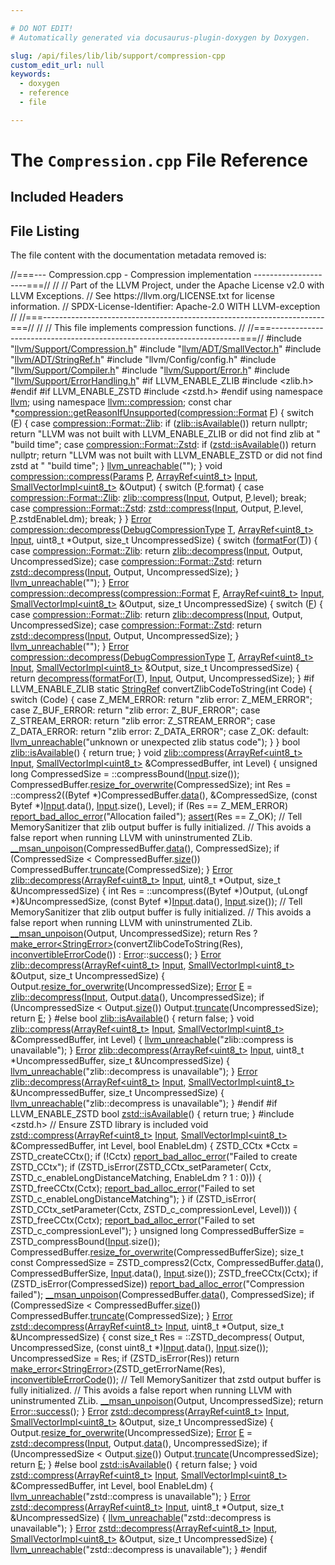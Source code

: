 ```yaml
---

# DO NOT EDIT!
# Automatically generated via docusaurus-plugin-doxygen by Doxygen.

slug: /api/files/lib/lib/support/compression-cpp
custom_edit_url: null
keywords:
  - doxygen
  - reference
  - file

---
```





# The `Compression.cpp` File Reference

<DoxygenPage pluginConfig={pluginConfig}>



## Included Headers

<IncludesList>
<IncludesListItem
  filePath="llvm/Support/Compression.h"
  permalink="/docs/api/files/include/include/llvm/include/llvm/support/compression-h"
  isLocal="true" />
<IncludesListItem
  filePath="llvm/ADT/SmallVector.h"
  permalink="/docs/api/files/include/include/llvm/include/llvm/adt/smallvector-h"
  isLocal="true" />
<IncludesListItem
  filePath="llvm/ADT/StringRef.h"
  permalink="/docs/api/files/include/include/llvm/include/llvm/adt/stringref-h"
  isLocal="true" />
<IncludesListItem
  filePath="llvm/Config/config.h"
  permalink=""
  isLocal="true" />
<IncludesListItem
  filePath="llvm/Support/Compiler.h"
  permalink="/docs/api/files/include/include/llvm/include/llvm/support/compiler-h"
  isLocal="true" />
<IncludesListItem
  filePath="llvm/Support/Error.h"
  permalink="/docs/api/files/include/include/llvm/include/llvm/support/error-h"
  isLocal="true" />
<IncludesListItem
  filePath="llvm/Support/ErrorHandling.h"
  permalink="/docs/api/files/include/include/llvm/include/llvm/support/errorhandling-h"
  isLocal="true" />
</IncludesList>


## File Listing

The file content with the documentation metadata removed is:

<ProgramListing>

<Link id="l00001" /><CodeLine lineNumber="1"><Highlight kind="comment">//===--- Compression.cpp - Compression implementation ---------------------===//</Highlight><Highlight kind="normal"></Highlight></CodeLine>
<Link id="l00002" /><CodeLine lineNumber="2"><Highlight kind="normal"></Highlight><Highlight kind="comment">//</Highlight><Highlight kind="normal"></Highlight></CodeLine>
<Link id="l00003" /><CodeLine lineNumber="3"><Highlight kind="normal"></Highlight><Highlight kind="comment">// Part of the LLVM Project, under the Apache License v2.0 with LLVM Exceptions.</Highlight><Highlight kind="normal"></Highlight></CodeLine>
<Link id="l00004" /><CodeLine lineNumber="4"><Highlight kind="normal"></Highlight><Highlight kind="comment">// See https://llvm.org/LICENSE.txt for license information.</Highlight><Highlight kind="normal"></Highlight></CodeLine>
<Link id="l00005" /><CodeLine lineNumber="5"><Highlight kind="normal"></Highlight><Highlight kind="comment">// SPDX-License-Identifier: Apache-2.0 WITH LLVM-exception</Highlight><Highlight kind="normal"></Highlight></CodeLine>
<Link id="l00006" /><CodeLine lineNumber="6"><Highlight kind="normal"></Highlight><Highlight kind="comment">//</Highlight><Highlight kind="normal"></Highlight></CodeLine>
<Link id="l00007" /><CodeLine lineNumber="7"><Highlight kind="normal"></Highlight><Highlight kind="comment">//===----------------------------------------------------------------------===//</Highlight><Highlight kind="normal"></Highlight></CodeLine>
<Link id="l00008" /><CodeLine lineNumber="8"><Highlight kind="normal"></Highlight><Highlight kind="comment">//</Highlight><Highlight kind="normal"></Highlight></CodeLine>
<Link id="l00009" /><CodeLine lineNumber="9"><Highlight kind="normal"></Highlight><Highlight kind="comment">//  This file implements compression functions.</Highlight><Highlight kind="normal"></Highlight></CodeLine>
<Link id="l00010" /><CodeLine lineNumber="10"><Highlight kind="normal"></Highlight><Highlight kind="comment">//</Highlight><Highlight kind="normal"></Highlight></CodeLine>
<Link id="l00011" /><CodeLine lineNumber="11"><Highlight kind="normal"></Highlight><Highlight kind="comment">//===----------------------------------------------------------------------===//</Highlight><Highlight kind="normal"></Highlight></CodeLine>
<Link id="l00012" /><CodeLine lineNumber="12"><Highlight kind="normal"></Highlight></CodeLine>
<Link id="l00013" /><CodeLine lineNumber="13"><Highlight kind="normal"></Highlight><Highlight kind="preprocessor">#include &quot;<a href="/docs/api/files/include/include/llvm/include/llvm/support/compression-h">llvm/Support/Compression.h</a>&quot;</Highlight><Highlight kind="normal"></Highlight></CodeLine>
<Link id="l00014" /><CodeLine lineNumber="14"><Highlight kind="normal"></Highlight><Highlight kind="preprocessor">#include &quot;<a href="/docs/api/files/include/include/llvm/include/llvm/adt/smallvector-h">llvm/ADT/SmallVector.h</a>&quot;</Highlight><Highlight kind="normal"></Highlight></CodeLine>
<Link id="l00015" /><CodeLine lineNumber="15"><Highlight kind="normal"></Highlight><Highlight kind="preprocessor">#include &quot;<a href="/docs/api/files/include/include/llvm/include/llvm/adt/stringref-h">llvm/ADT/StringRef.h</a>&quot;</Highlight><Highlight kind="normal"></Highlight></CodeLine>
<Link id="l00016" /><CodeLine lineNumber="16"><Highlight kind="normal"></Highlight><Highlight kind="preprocessor">#include &quot;llvm/Config/config.h&quot;</Highlight><Highlight kind="normal"></Highlight></CodeLine>
<Link id="l00017" /><CodeLine lineNumber="17"><Highlight kind="normal"></Highlight><Highlight kind="preprocessor">#include &quot;<a href="/docs/api/files/include/include/llvm/include/llvm/support/compiler-h">llvm/Support/Compiler.h</a>&quot;</Highlight><Highlight kind="normal"></Highlight></CodeLine>
<Link id="l00018" /><CodeLine lineNumber="18"><Highlight kind="normal"></Highlight><Highlight kind="preprocessor">#include &quot;<a href="/docs/api/files/include/include/llvm/include/llvm/support/error-h">llvm/Support/Error.h</a>&quot;</Highlight><Highlight kind="normal"></Highlight></CodeLine>
<Link id="l00019" /><CodeLine lineNumber="19"><Highlight kind="normal"></Highlight><Highlight kind="preprocessor">#include &quot;<a href="/docs/api/files/include/include/llvm/include/llvm/support/errorhandling-h">llvm/Support/ErrorHandling.h</a>&quot;</Highlight><Highlight kind="normal"></Highlight></CodeLine>
<Link id="l00020" /><CodeLine lineNumber="20"><Highlight kind="normal"></Highlight><Highlight kind="preprocessor">#if LLVM&#95;ENABLE&#95;ZLIB</Highlight><Highlight kind="normal"></Highlight></CodeLine>
<Link id="l00021" /><CodeLine lineNumber="21"><Highlight kind="normal"></Highlight><Highlight kind="preprocessor">#include &lt;zlib.h&gt;</Highlight><Highlight kind="normal"></Highlight></CodeLine>
<Link id="l00022" /><CodeLine lineNumber="22"><Highlight kind="normal"></Highlight><Highlight kind="preprocessor">#endif</Highlight><Highlight kind="normal"></Highlight></CodeLine>
<Link id="l00023" /><CodeLine lineNumber="23"><Highlight kind="normal"></Highlight><Highlight kind="preprocessor">#if LLVM&#95;ENABLE&#95;ZSTD</Highlight><Highlight kind="normal"></Highlight></CodeLine>
<Link id="l00024" /><CodeLine lineNumber="24"><Highlight kind="normal"></Highlight><Highlight kind="preprocessor">#include &lt;zstd.h&gt;</Highlight><Highlight kind="normal"></Highlight></CodeLine>
<Link id="l00025" /><CodeLine lineNumber="25"><Highlight kind="normal"></Highlight><Highlight kind="preprocessor">#endif</Highlight><Highlight kind="normal"></Highlight></CodeLine>
<Link id="l00026" /><CodeLine lineNumber="26"><Highlight kind="normal"></Highlight></CodeLine>
<Link id="l00027" /><CodeLine lineNumber="27"><Highlight kind="normal"></Highlight><Highlight kind="keyword">using namespace </Highlight><Highlight kind="normal"><a href="/docs/api/namespaces/llvm">llvm</a>;</Highlight></CodeLine>
<Link id="l00028" /><CodeLine lineNumber="28"><Highlight kind="normal"></Highlight><Highlight kind="keyword">using namespace </Highlight><Highlight kind="normal"><a href="/docs/api/namespaces/llvm/compression">llvm::compression</a>;</Highlight></CodeLine>
<Link id="l00029" /><CodeLine lineNumber="29"><Highlight kind="normal"></Highlight></CodeLine>
<Link id="l00030" /><CodeLine lineNumber="30" lineLink="/docs/api/namespaces/llvm/compression/#a3d9cefba87d0911ecaa4ae38e7f3d5e8"><Highlight kind="normal"></Highlight><Highlight kind="keyword">const</Highlight><Highlight kind="normal"> </Highlight><Highlight kind="keywordtype">char</Highlight><Highlight kind="normal"> &#42;<a href="/docs/api/namespaces/llvm/compression/#a3d9cefba87d0911ecaa4ae38e7f3d5e8">compression::getReasonIfUnsupported</a>(<a href="/docs/api/namespaces/llvm/compression/#a959b9bf86b359a97448539383fb1b5f3">compression::Format</a> <a href="/docs/api/files/lib/lib/support/md5-cpp/#a96d73bbd7af15cb1fc38c3f4a3bd82e9">F</a>) &#123;</Highlight></CodeLine>
<Link id="l00031" /><CodeLine lineNumber="31"><Highlight kind="normal">  </Highlight><Highlight kind="keywordflow">switch</Highlight><Highlight kind="normal"> (<a href="/docs/api/files/lib/lib/support/md5-cpp/#a96d73bbd7af15cb1fc38c3f4a3bd82e9">F</a>) &#123;</Highlight></CodeLine>
<Link id="l00032" /><CodeLine lineNumber="32"><Highlight kind="normal">  </Highlight><Highlight kind="keywordflow">case</Highlight><Highlight kind="normal"> <a href="/docs/api/namespaces/llvm/compression/#a959b9bf86b359a97448539383fb1b5f3ad697a787afbc87e2117697b91ed26272">compression::Format::Zlib</a>:</Highlight></CodeLine>
<Link id="l00033" /><CodeLine lineNumber="33"><Highlight kind="normal">    </Highlight><Highlight kind="keywordflow">if</Highlight><Highlight kind="normal"> (<a href="/docs/api/namespaces/llvm/compression/zlib/#a369da242fd5c0d70a31ffcd3374a0909">zlib::isAvailable</a>())</Highlight></CodeLine>
<Link id="l00034" /><CodeLine lineNumber="34"><Highlight kind="normal">      </Highlight><Highlight kind="keywordflow">return</Highlight><Highlight kind="normal"> </Highlight><Highlight kind="keyword">nullptr</Highlight><Highlight kind="normal">;</Highlight></CodeLine>
<Link id="l00035" /><CodeLine lineNumber="35"><Highlight kind="normal">    </Highlight><Highlight kind="keywordflow">return</Highlight><Highlight kind="normal"> </Highlight><Highlight kind="stringliteral">&quot;LLVM was not built with LLVM&#95;ENABLE&#95;ZLIB or did not find zlib at &quot;</Highlight><Highlight kind="normal"></Highlight></CodeLine>
<Link id="l00036" /><CodeLine lineNumber="36"><Highlight kind="normal">           </Highlight><Highlight kind="stringliteral">&quot;build time&quot;</Highlight><Highlight kind="normal">;</Highlight></CodeLine>
<Link id="l00037" /><CodeLine lineNumber="37"><Highlight kind="normal">  </Highlight><Highlight kind="keywordflow">case</Highlight><Highlight kind="normal"> <a href="/docs/api/namespaces/llvm/compression/#a959b9bf86b359a97448539383fb1b5f3a0c8468c9ff2f38e853335e1e40ade4c3">compression::Format::Zstd</a>:</Highlight></CodeLine>
<Link id="l00038" /><CodeLine lineNumber="38"><Highlight kind="normal">    </Highlight><Highlight kind="keywordflow">if</Highlight><Highlight kind="normal"> (<a href="/docs/api/namespaces/llvm/compression/zstd/#a663a259708521e3e0dd26b77ba4f49e8">zstd::isAvailable</a>())</Highlight></CodeLine>
<Link id="l00039" /><CodeLine lineNumber="39"><Highlight kind="normal">      </Highlight><Highlight kind="keywordflow">return</Highlight><Highlight kind="normal"> </Highlight><Highlight kind="keyword">nullptr</Highlight><Highlight kind="normal">;</Highlight></CodeLine>
<Link id="l00040" /><CodeLine lineNumber="40"><Highlight kind="normal">    </Highlight><Highlight kind="keywordflow">return</Highlight><Highlight kind="normal"> </Highlight><Highlight kind="stringliteral">&quot;LLVM was not built with LLVM&#95;ENABLE&#95;ZSTD or did not find zstd at &quot;</Highlight><Highlight kind="normal"></Highlight></CodeLine>
<Link id="l00041" /><CodeLine lineNumber="41"><Highlight kind="normal">           </Highlight><Highlight kind="stringliteral">&quot;build time&quot;</Highlight><Highlight kind="normal">;</Highlight></CodeLine>
<Link id="l00042" /><CodeLine lineNumber="42"><Highlight kind="normal">  &#125;</Highlight></CodeLine>
<Link id="l00043" /><CodeLine lineNumber="43"><Highlight kind="normal">  <a href="/docs/api/files/include/include/llvm/include/llvm/support/errorhandling-h/#ace243f5c25697a1107cce46626b3dc94">llvm&#95;unreachable</a>(</Highlight><Highlight kind="stringliteral">&quot;&quot;</Highlight><Highlight kind="normal">);</Highlight></CodeLine>
<Link id="l00044" /><CodeLine lineNumber="44"><Highlight kind="normal">&#125;</Highlight></CodeLine>
<Link id="l00045" /><CodeLine lineNumber="45"><Highlight kind="normal"></Highlight></CodeLine>
<Link id="l00046" /><CodeLine lineNumber="46" lineLink="/docs/api/namespaces/llvm/compression/#afa6436cae5aba19d74d91f619ac7a635"><Highlight kind="normal"></Highlight><Highlight kind="keywordtype">void</Highlight><Highlight kind="normal"> <a href="/docs/api/namespaces/llvm/compression/#afa6436cae5aba19d74d91f619ac7a635">compression::compress</a>(<a href="/docs/api/structs/llvm/compression/params">Params</a> <a href="/docs/api/files/lib/lib/option/option-cpp/#a04665169063c8ca1f2ea96c27fc7c2b2">P</a>, <a href="/docs/api/classes/llvm/arrayref">ArrayRef&lt;uint8&#95;t&gt;</a> <a href="/docs/api/classes/input">Input</a>,</Highlight></CodeLine>
<Link id="l00047" /><CodeLine lineNumber="47"><Highlight kind="normal">                           <a href="/docs/api/classes/llvm/smallvectorimpl">SmallVectorImpl&lt;uint8&#95;t&gt;</a> &amp;Output) &#123;</Highlight></CodeLine>
<Link id="l00048" /><CodeLine lineNumber="48"><Highlight kind="normal">  </Highlight><Highlight kind="keywordflow">switch</Highlight><Highlight kind="normal"> (<a href="/docs/api/files/lib/lib/option/option-cpp/#a04665169063c8ca1f2ea96c27fc7c2b2">P</a>.format) &#123;</Highlight></CodeLine>
<Link id="l00049" /><CodeLine lineNumber="49"><Highlight kind="normal">  </Highlight><Highlight kind="keywordflow">case</Highlight><Highlight kind="normal"> <a href="/docs/api/namespaces/llvm/compression/#a959b9bf86b359a97448539383fb1b5f3ad697a787afbc87e2117697b91ed26272">compression::Format::Zlib</a>:</Highlight></CodeLine>
<Link id="l00050" /><CodeLine lineNumber="50"><Highlight kind="normal">    <a href="/docs/api/namespaces/llvm/compression/zlib/#a0cde98f89d9b23b493dc0c7c0f054eb5">zlib::compress</a>(<a href="/docs/api/classes/input">Input</a>, Output, <a href="/docs/api/files/lib/lib/option/option-cpp/#a04665169063c8ca1f2ea96c27fc7c2b2">P</a>.level);</Highlight></CodeLine>
<Link id="l00051" /><CodeLine lineNumber="51"><Highlight kind="normal">    </Highlight><Highlight kind="keywordflow">break</Highlight><Highlight kind="normal">;</Highlight></CodeLine>
<Link id="l00052" /><CodeLine lineNumber="52"><Highlight kind="normal">  </Highlight><Highlight kind="keywordflow">case</Highlight><Highlight kind="normal"> <a href="/docs/api/namespaces/llvm/compression/#a959b9bf86b359a97448539383fb1b5f3a0c8468c9ff2f38e853335e1e40ade4c3">compression::Format::Zstd</a>:</Highlight></CodeLine>
<Link id="l00053" /><CodeLine lineNumber="53"><Highlight kind="normal">    <a href="/docs/api/namespaces/llvm/compression/zstd/#a6e5017312495e404a75be3aafeeb08c5">zstd::compress</a>(<a href="/docs/api/classes/input">Input</a>, Output, <a href="/docs/api/files/lib/lib/option/option-cpp/#a04665169063c8ca1f2ea96c27fc7c2b2">P</a>.level, <a href="/docs/api/files/lib/lib/option/option-cpp/#a04665169063c8ca1f2ea96c27fc7c2b2">P</a>.zstdEnableLdm);</Highlight></CodeLine>
<Link id="l00054" /><CodeLine lineNumber="54"><Highlight kind="normal">    </Highlight><Highlight kind="keywordflow">break</Highlight><Highlight kind="normal">;</Highlight></CodeLine>
<Link id="l00055" /><CodeLine lineNumber="55"><Highlight kind="normal">  &#125;</Highlight></CodeLine>
<Link id="l00056" /><CodeLine lineNumber="56"><Highlight kind="normal">&#125;</Highlight></CodeLine>
<Link id="l00057" /><CodeLine lineNumber="57"><Highlight kind="normal"></Highlight></CodeLine>
<Link id="l00058" /><CodeLine lineNumber="58" lineLink="/docs/api/namespaces/llvm/compression/#a4d8e395f255894e9332618a800ca175b"><Highlight kind="normal"><a href="/docs/api/classes/llvm/error">Error</a> <a href="/docs/api/namespaces/llvm/compression/#a4d8e395f255894e9332618a800ca175b">compression::decompress</a>(<a href="/docs/api/namespaces/llvm/#aa100a124c9d33561b0950011928aae00">DebugCompressionType</a> <a href="/docs/api/files/lib/lib/target/lib/target/mips/mips16isellowering-cpp/#a0acb682b8260ab1c60b918599864e2e5">T</a>, <a href="/docs/api/classes/llvm/arrayref">ArrayRef&lt;uint8&#95;t&gt;</a> <a href="/docs/api/classes/input">Input</a>,</Highlight></CodeLine>
<Link id="l00059" /><CodeLine lineNumber="59"><Highlight kind="normal">                              uint8&#95;t &#42;Output, </Highlight><Highlight kind="keywordtype">size&#95;t</Highlight><Highlight kind="normal"> UncompressedSize) &#123;</Highlight></CodeLine>
<Link id="l00060" /><CodeLine lineNumber="60"><Highlight kind="normal">  </Highlight><Highlight kind="keywordflow">switch</Highlight><Highlight kind="normal"> (<a href="/docs/api/namespaces/llvm/compression/#ad1bbde31a8b729ac4f8022306356a6f5">formatFor</a>(<a href="/docs/api/files/lib/lib/target/lib/target/mips/mips16isellowering-cpp/#a0acb682b8260ab1c60b918599864e2e5">T</a>)) &#123;</Highlight></CodeLine>
<Link id="l00061" /><CodeLine lineNumber="61"><Highlight kind="normal">  </Highlight><Highlight kind="keywordflow">case</Highlight><Highlight kind="normal"> <a href="/docs/api/namespaces/llvm/compression/#a959b9bf86b359a97448539383fb1b5f3ad697a787afbc87e2117697b91ed26272">compression::Format::Zlib</a>:</Highlight></CodeLine>
<Link id="l00062" /><CodeLine lineNumber="62"><Highlight kind="normal">    </Highlight><Highlight kind="keywordflow">return</Highlight><Highlight kind="normal"> <a href="/docs/api/namespaces/llvm/compression/zlib/#a1f2be1038afa2414d1df3da720de0c55">zlib::decompress</a>(<a href="/docs/api/classes/input">Input</a>, Output, UncompressedSize);</Highlight></CodeLine>
<Link id="l00063" /><CodeLine lineNumber="63"><Highlight kind="normal">  </Highlight><Highlight kind="keywordflow">case</Highlight><Highlight kind="normal"> <a href="/docs/api/namespaces/llvm/compression/#a959b9bf86b359a97448539383fb1b5f3a0c8468c9ff2f38e853335e1e40ade4c3">compression::Format::Zstd</a>:</Highlight></CodeLine>
<Link id="l00064" /><CodeLine lineNumber="64"><Highlight kind="normal">    </Highlight><Highlight kind="keywordflow">return</Highlight><Highlight kind="normal"> <a href="/docs/api/namespaces/llvm/compression/zstd/#a383d40dba37b3eecd97fbeeacda6477c">zstd::decompress</a>(<a href="/docs/api/classes/input">Input</a>, Output, UncompressedSize);</Highlight></CodeLine>
<Link id="l00065" /><CodeLine lineNumber="65"><Highlight kind="normal">  &#125;</Highlight></CodeLine>
<Link id="l00066" /><CodeLine lineNumber="66"><Highlight kind="normal">  <a href="/docs/api/files/include/include/llvm/include/llvm/support/errorhandling-h/#ace243f5c25697a1107cce46626b3dc94">llvm&#95;unreachable</a>(</Highlight><Highlight kind="stringliteral">&quot;&quot;</Highlight><Highlight kind="normal">);</Highlight></CodeLine>
<Link id="l00067" /><CodeLine lineNumber="67"><Highlight kind="normal">&#125;</Highlight></CodeLine>
<Link id="l00068" /><CodeLine lineNumber="68"><Highlight kind="normal"></Highlight></CodeLine>
<Link id="l00069" /><CodeLine lineNumber="69" lineLink="/docs/api/namespaces/llvm/compression/#af0ec62d7b9545309bcd1880f10cdec3d"><Highlight kind="normal"><a href="/docs/api/classes/llvm/error">Error</a> <a href="/docs/api/namespaces/llvm/compression/#a4d8e395f255894e9332618a800ca175b">compression::decompress</a>(<a href="/docs/api/namespaces/llvm/compression/#a959b9bf86b359a97448539383fb1b5f3">compression::Format</a> <a href="/docs/api/files/lib/lib/support/md5-cpp/#a96d73bbd7af15cb1fc38c3f4a3bd82e9">F</a>, <a href="/docs/api/classes/llvm/arrayref">ArrayRef&lt;uint8&#95;t&gt;</a> <a href="/docs/api/classes/input">Input</a>,</Highlight></CodeLine>
<Link id="l00070" /><CodeLine lineNumber="70"><Highlight kind="normal">                              <a href="/docs/api/classes/llvm/smallvectorimpl">SmallVectorImpl&lt;uint8&#95;t&gt;</a> &amp;Output,</Highlight></CodeLine>
<Link id="l00071" /><CodeLine lineNumber="71"><Highlight kind="normal">                              </Highlight><Highlight kind="keywordtype">size&#95;t</Highlight><Highlight kind="normal"> UncompressedSize) &#123;</Highlight></CodeLine>
<Link id="l00072" /><CodeLine lineNumber="72"><Highlight kind="normal">  </Highlight><Highlight kind="keywordflow">switch</Highlight><Highlight kind="normal"> (<a href="/docs/api/files/lib/lib/support/md5-cpp/#a96d73bbd7af15cb1fc38c3f4a3bd82e9">F</a>) &#123;</Highlight></CodeLine>
<Link id="l00073" /><CodeLine lineNumber="73"><Highlight kind="normal">  </Highlight><Highlight kind="keywordflow">case</Highlight><Highlight kind="normal"> <a href="/docs/api/namespaces/llvm/compression/#a959b9bf86b359a97448539383fb1b5f3ad697a787afbc87e2117697b91ed26272">compression::Format::Zlib</a>:</Highlight></CodeLine>
<Link id="l00074" /><CodeLine lineNumber="74"><Highlight kind="normal">    </Highlight><Highlight kind="keywordflow">return</Highlight><Highlight kind="normal"> <a href="/docs/api/namespaces/llvm/compression/zlib/#a1f2be1038afa2414d1df3da720de0c55">zlib::decompress</a>(<a href="/docs/api/classes/input">Input</a>, Output, UncompressedSize);</Highlight></CodeLine>
<Link id="l00075" /><CodeLine lineNumber="75"><Highlight kind="normal">  </Highlight><Highlight kind="keywordflow">case</Highlight><Highlight kind="normal"> <a href="/docs/api/namespaces/llvm/compression/#a959b9bf86b359a97448539383fb1b5f3a0c8468c9ff2f38e853335e1e40ade4c3">compression::Format::Zstd</a>:</Highlight></CodeLine>
<Link id="l00076" /><CodeLine lineNumber="76"><Highlight kind="normal">    </Highlight><Highlight kind="keywordflow">return</Highlight><Highlight kind="normal"> <a href="/docs/api/namespaces/llvm/compression/zstd/#a383d40dba37b3eecd97fbeeacda6477c">zstd::decompress</a>(<a href="/docs/api/classes/input">Input</a>, Output, UncompressedSize);</Highlight></CodeLine>
<Link id="l00077" /><CodeLine lineNumber="77"><Highlight kind="normal">  &#125;</Highlight></CodeLine>
<Link id="l00078" /><CodeLine lineNumber="78"><Highlight kind="normal">  <a href="/docs/api/files/include/include/llvm/include/llvm/support/errorhandling-h/#ace243f5c25697a1107cce46626b3dc94">llvm&#95;unreachable</a>(</Highlight><Highlight kind="stringliteral">&quot;&quot;</Highlight><Highlight kind="normal">);</Highlight></CodeLine>
<Link id="l00079" /><CodeLine lineNumber="79"><Highlight kind="normal">&#125;</Highlight></CodeLine>
<Link id="l00080" /><CodeLine lineNumber="80"><Highlight kind="normal"></Highlight></CodeLine>
<Link id="l00081" /><CodeLine lineNumber="81" lineLink="/docs/api/namespaces/llvm/compression/#aba4845ca8e22286ebb42866bcd08dea1"><Highlight kind="normal"><a href="/docs/api/classes/llvm/error">Error</a> <a href="/docs/api/namespaces/llvm/compression/#a4d8e395f255894e9332618a800ca175b">compression::decompress</a>(<a href="/docs/api/namespaces/llvm/#aa100a124c9d33561b0950011928aae00">DebugCompressionType</a> <a href="/docs/api/files/lib/lib/target/lib/target/mips/mips16isellowering-cpp/#a0acb682b8260ab1c60b918599864e2e5">T</a>, <a href="/docs/api/classes/llvm/arrayref">ArrayRef&lt;uint8&#95;t&gt;</a> <a href="/docs/api/classes/input">Input</a>,</Highlight></CodeLine>
<Link id="l00082" /><CodeLine lineNumber="82"><Highlight kind="normal">                              <a href="/docs/api/classes/llvm/smallvectorimpl">SmallVectorImpl&lt;uint8&#95;t&gt;</a> &amp;Output,</Highlight></CodeLine>
<Link id="l00083" /><CodeLine lineNumber="83"><Highlight kind="normal">                              </Highlight><Highlight kind="keywordtype">size&#95;t</Highlight><Highlight kind="normal"> UncompressedSize) &#123;</Highlight></CodeLine>
<Link id="l00084" /><CodeLine lineNumber="84"><Highlight kind="normal">  </Highlight><Highlight kind="keywordflow">return</Highlight><Highlight kind="normal"> <a href="/docs/api/namespaces/llvm/compression/#a4d8e395f255894e9332618a800ca175b">decompress</a>(<a href="/docs/api/namespaces/llvm/compression/#ad1bbde31a8b729ac4f8022306356a6f5">formatFor</a>(<a href="/docs/api/files/lib/lib/target/lib/target/mips/mips16isellowering-cpp/#a0acb682b8260ab1c60b918599864e2e5">T</a>), <a href="/docs/api/classes/input">Input</a>, Output, UncompressedSize);</Highlight></CodeLine>
<Link id="l00085" /><CodeLine lineNumber="85"><Highlight kind="normal">&#125;</Highlight></CodeLine>
<Link id="l00086" /><CodeLine lineNumber="86"><Highlight kind="normal"></Highlight></CodeLine>
<Link id="l00087" /><CodeLine lineNumber="87"><Highlight kind="normal"></Highlight><Highlight kind="preprocessor">#if LLVM&#95;ENABLE&#95;ZLIB</Highlight><Highlight kind="normal"></Highlight></CodeLine>
<Link id="l00088" /><CodeLine lineNumber="88"><Highlight kind="normal"></Highlight></CodeLine>
<Link id="l00089" /><CodeLine lineNumber="89"><Highlight kind="normal"></Highlight><Highlight kind="keyword">static</Highlight><Highlight kind="normal"> <a href="/docs/api/classes/llvm/stringref">StringRef</a> convertZlibCodeToString(</Highlight><Highlight kind="keywordtype">int</Highlight><Highlight kind="normal"> Code) &#123;</Highlight></CodeLine>
<Link id="l00090" /><CodeLine lineNumber="90"><Highlight kind="normal">  </Highlight><Highlight kind="keywordflow">switch</Highlight><Highlight kind="normal"> (Code) &#123;</Highlight></CodeLine>
<Link id="l00091" /><CodeLine lineNumber="91"><Highlight kind="normal">  </Highlight><Highlight kind="keywordflow">case</Highlight><Highlight kind="normal"> Z&#95;MEM&#95;ERROR:</Highlight></CodeLine>
<Link id="l00092" /><CodeLine lineNumber="92"><Highlight kind="normal">    </Highlight><Highlight kind="keywordflow">return</Highlight><Highlight kind="normal"> </Highlight><Highlight kind="stringliteral">&quot;zlib error: Z&#95;MEM&#95;ERROR&quot;</Highlight><Highlight kind="normal">;</Highlight></CodeLine>
<Link id="l00093" /><CodeLine lineNumber="93"><Highlight kind="normal">  </Highlight><Highlight kind="keywordflow">case</Highlight><Highlight kind="normal"> Z&#95;BUF&#95;ERROR:</Highlight></CodeLine>
<Link id="l00094" /><CodeLine lineNumber="94"><Highlight kind="normal">    </Highlight><Highlight kind="keywordflow">return</Highlight><Highlight kind="normal"> </Highlight><Highlight kind="stringliteral">&quot;zlib error: Z&#95;BUF&#95;ERROR&quot;</Highlight><Highlight kind="normal">;</Highlight></CodeLine>
<Link id="l00095" /><CodeLine lineNumber="95"><Highlight kind="normal">  </Highlight><Highlight kind="keywordflow">case</Highlight><Highlight kind="normal"> Z&#95;STREAM&#95;ERROR:</Highlight></CodeLine>
<Link id="l00096" /><CodeLine lineNumber="96"><Highlight kind="normal">    </Highlight><Highlight kind="keywordflow">return</Highlight><Highlight kind="normal"> </Highlight><Highlight kind="stringliteral">&quot;zlib error: Z&#95;STREAM&#95;ERROR&quot;</Highlight><Highlight kind="normal">;</Highlight></CodeLine>
<Link id="l00097" /><CodeLine lineNumber="97"><Highlight kind="normal">  </Highlight><Highlight kind="keywordflow">case</Highlight><Highlight kind="normal"> Z&#95;DATA&#95;ERROR:</Highlight></CodeLine>
<Link id="l00098" /><CodeLine lineNumber="98"><Highlight kind="normal">    </Highlight><Highlight kind="keywordflow">return</Highlight><Highlight kind="normal"> </Highlight><Highlight kind="stringliteral">&quot;zlib error: Z&#95;DATA&#95;ERROR&quot;</Highlight><Highlight kind="normal">;</Highlight></CodeLine>
<Link id="l00099" /><CodeLine lineNumber="99"><Highlight kind="normal">  </Highlight><Highlight kind="keywordflow">case</Highlight><Highlight kind="normal"> Z&#95;OK:</Highlight></CodeLine>
<Link id="l00100" /><CodeLine lineNumber="100"><Highlight kind="normal">  </Highlight><Highlight kind="keywordflow">default</Highlight><Highlight kind="normal">:</Highlight></CodeLine>
<Link id="l00101" /><CodeLine lineNumber="101"><Highlight kind="normal">    <a href="/docs/api/files/include/include/llvm/include/llvm/support/errorhandling-h/#ace243f5c25697a1107cce46626b3dc94">llvm&#95;unreachable</a>(</Highlight><Highlight kind="stringliteral">&quot;unknown or unexpected zlib status code&quot;</Highlight><Highlight kind="normal">);</Highlight></CodeLine>
<Link id="l00102" /><CodeLine lineNumber="102"><Highlight kind="normal">  &#125;</Highlight></CodeLine>
<Link id="l00103" /><CodeLine lineNumber="103"><Highlight kind="normal">&#125;</Highlight></CodeLine>
<Link id="l00104" /><CodeLine lineNumber="104"><Highlight kind="normal"></Highlight></CodeLine>
<Link id="l00105" /><CodeLine lineNumber="105"><Highlight kind="normal"></Highlight><Highlight kind="keywordtype">bool</Highlight><Highlight kind="normal"> <a href="/docs/api/namespaces/llvm/compression/zlib/#a369da242fd5c0d70a31ffcd3374a0909">zlib::isAvailable</a>() &#123; </Highlight><Highlight kind="keywordflow">return</Highlight><Highlight kind="normal"> </Highlight><Highlight kind="keyword">true</Highlight><Highlight kind="normal">; &#125;</Highlight></CodeLine>
<Link id="l00106" /><CodeLine lineNumber="106"><Highlight kind="normal"></Highlight></CodeLine>
<Link id="l00107" /><CodeLine lineNumber="107"><Highlight kind="normal"></Highlight><Highlight kind="keywordtype">void</Highlight><Highlight kind="normal"> <a href="/docs/api/namespaces/llvm/compression/zlib/#a0cde98f89d9b23b493dc0c7c0f054eb5">zlib::compress</a>(<a href="/docs/api/classes/llvm/arrayref">ArrayRef&lt;uint8&#95;t&gt;</a> <a href="/docs/api/classes/input">Input</a>,</Highlight></CodeLine>
<Link id="l00108" /><CodeLine lineNumber="108"><Highlight kind="normal">                    <a href="/docs/api/classes/llvm/smallvectorimpl">SmallVectorImpl&lt;uint8&#95;t&gt;</a> &amp;CompressedBuffer, </Highlight><Highlight kind="keywordtype">int</Highlight><Highlight kind="normal"> Level) &#123;</Highlight></CodeLine>
<Link id="l00109" /><CodeLine lineNumber="109"><Highlight kind="normal">  </Highlight><Highlight kind="keywordtype">unsigned</Highlight><Highlight kind="normal"> </Highlight><Highlight kind="keywordtype">long</Highlight><Highlight kind="normal"> CompressedSize = ::compressBound(<a href="/docs/api/classes/input">Input</a>.size());</Highlight></CodeLine>
<Link id="l00110" /><CodeLine lineNumber="110"><Highlight kind="normal">  CompressedBuffer.<a href="/docs/api/classes/llvm/smallvectorimpl/#a061dce43d38a8693a30aa71027b7eaad">resize&#95;for&#95;overwrite</a>(CompressedSize);</Highlight></CodeLine>
<Link id="l00111" /><CodeLine lineNumber="111"><Highlight kind="normal">  </Highlight><Highlight kind="keywordtype">int</Highlight><Highlight kind="normal"> Res = ::compress2((Bytef &#42;)CompressedBuffer.<a href="/docs/api/classes/llvm/smallvectortemplatecommon/#a7b68be12c974b6b70bc86062f221a344">data</a>(), &amp;CompressedSize,</Highlight></CodeLine>
<Link id="l00112" /><CodeLine lineNumber="112"><Highlight kind="normal">                        (</Highlight><Highlight kind="keyword">const</Highlight><Highlight kind="normal"> Bytef &#42;)<a href="/docs/api/classes/input">Input</a>.data(), <a href="/docs/api/classes/input">Input</a>.size(), Level);</Highlight></CodeLine>
<Link id="l00113" /><CodeLine lineNumber="113"><Highlight kind="normal">  </Highlight><Highlight kind="keywordflow">if</Highlight><Highlight kind="normal"> (Res == Z&#95;MEM&#95;ERROR)</Highlight></CodeLine>
<Link id="l00114" /><CodeLine lineNumber="114"><Highlight kind="normal">    <a href="/docs/api/namespaces/llvm/#afcd76d92f6ad67759238ccef6ec883af">report&#95;bad&#95;alloc&#95;error</a>(</Highlight><Highlight kind="stringliteral">&quot;Allocation failed&quot;</Highlight><Highlight kind="normal">);</Highlight></CodeLine>
<Link id="l00115" /><CodeLine lineNumber="115"><Highlight kind="normal">  <a href="/docs/api/files/lib/lib/target/lib/target/amdgpu/silowercontrolflow-cpp/#a4868c5d81c5ccc98c47aeab6244346a0">assert</a>(Res == Z&#95;OK);</Highlight></CodeLine>
<Link id="l00116" /><CodeLine lineNumber="116"><Highlight kind="normal">  </Highlight><Highlight kind="comment">// Tell MemorySanitizer that zlib output buffer is fully initialized.</Highlight><Highlight kind="normal"></Highlight></CodeLine>
<Link id="l00117" /><CodeLine lineNumber="117"><Highlight kind="normal">  </Highlight><Highlight kind="comment">// This avoids a false report when running LLVM with uninstrumented ZLib.</Highlight><Highlight kind="normal"></Highlight></CodeLine>
<Link id="l00118" /><CodeLine lineNumber="118"><Highlight kind="normal">  <a href="/docs/api/files/include/include/llvm/include/llvm/support/compiler-h/#a7b6ebda5fec619759c0522722503be67">&#95;&#95;msan&#95;unpoison</a>(CompressedBuffer.<a href="/docs/api/classes/llvm/smallvectortemplatecommon/#a7b68be12c974b6b70bc86062f221a344">data</a>(), CompressedSize);</Highlight></CodeLine>
<Link id="l00119" /><CodeLine lineNumber="119"><Highlight kind="normal">  </Highlight><Highlight kind="keywordflow">if</Highlight><Highlight kind="normal"> (CompressedSize &lt; CompressedBuffer.<a href="/docs/api/classes/llvm/smallvectortemplatecommon/#a1c479a8c434377c2b8cb056bdfdfc201">size</a>())</Highlight></CodeLine>
<Link id="l00120" /><CodeLine lineNumber="120"><Highlight kind="normal">    CompressedBuffer.<a href="/docs/api/classes/llvm/smallvectorimpl/#aae26f659b722d1d053b93b5f1735f52f">truncate</a>(CompressedSize);</Highlight></CodeLine>
<Link id="l00121" /><CodeLine lineNumber="121"><Highlight kind="normal">&#125;</Highlight></CodeLine>
<Link id="l00122" /><CodeLine lineNumber="122"><Highlight kind="normal"></Highlight></CodeLine>
<Link id="l00123" /><CodeLine lineNumber="123"><Highlight kind="normal"><a href="/docs/api/classes/llvm/error">Error</a> <a href="/docs/api/namespaces/llvm/compression/zlib/#a1f2be1038afa2414d1df3da720de0c55">zlib::decompress</a>(<a href="/docs/api/classes/llvm/arrayref">ArrayRef&lt;uint8&#95;t&gt;</a> <a href="/docs/api/classes/input">Input</a>, uint8&#95;t &#42;Output,</Highlight></CodeLine>
<Link id="l00124" /><CodeLine lineNumber="124"><Highlight kind="normal">                       </Highlight><Highlight kind="keywordtype">size&#95;t</Highlight><Highlight kind="normal"> &amp;UncompressedSize) &#123;</Highlight></CodeLine>
<Link id="l00125" /><CodeLine lineNumber="125"><Highlight kind="normal">  </Highlight><Highlight kind="keywordtype">int</Highlight><Highlight kind="normal"> Res = ::uncompress((Bytef &#42;)Output, (uLongf &#42;)&amp;UncompressedSize,</Highlight></CodeLine>
<Link id="l00126" /><CodeLine lineNumber="126"><Highlight kind="normal">                         (</Highlight><Highlight kind="keyword">const</Highlight><Highlight kind="normal"> Bytef &#42;)<a href="/docs/api/classes/input">Input</a>.data(), <a href="/docs/api/classes/input">Input</a>.size());</Highlight></CodeLine>
<Link id="l00127" /><CodeLine lineNumber="127"><Highlight kind="normal">  </Highlight><Highlight kind="comment">// Tell MemorySanitizer that zlib output buffer is fully initialized.</Highlight><Highlight kind="normal"></Highlight></CodeLine>
<Link id="l00128" /><CodeLine lineNumber="128"><Highlight kind="normal">  </Highlight><Highlight kind="comment">// This avoids a false report when running LLVM with uninstrumented ZLib.</Highlight><Highlight kind="normal"></Highlight></CodeLine>
<Link id="l00129" /><CodeLine lineNumber="129"><Highlight kind="normal">  <a href="/docs/api/files/include/include/llvm/include/llvm/support/compiler-h/#a7b6ebda5fec619759c0522722503be67">&#95;&#95;msan&#95;unpoison</a>(Output, UncompressedSize);</Highlight></CodeLine>
<Link id="l00130" /><CodeLine lineNumber="130"><Highlight kind="normal">  </Highlight><Highlight kind="keywordflow">return</Highlight><Highlight kind="normal"> Res ? <a href="/docs/api/namespaces/llvm/#a9999bd897fc8a1648bd69b36fee2d357">make&#95;error&lt;StringError&gt;</a>(convertZlibCodeToString(Res),</Highlight></CodeLine>
<Link id="l00131" /><CodeLine lineNumber="131"><Highlight kind="normal">                                       <a href="/docs/api/namespaces/llvm/#a2b43c21951d0948b34bcf7019949032d">inconvertibleErrorCode</a>())</Highlight></CodeLine>
<Link id="l00132" /><CodeLine lineNumber="132"><Highlight kind="normal">             : <a href="/docs/api/classes/llvm/error">Error</a>::<a href="/docs/api/namespaces/llvm/#aea6e51b13067f27d5b9bd39d1f44b670">success</a>();</Highlight></CodeLine>
<Link id="l00133" /><CodeLine lineNumber="133"><Highlight kind="normal">&#125;</Highlight></CodeLine>
<Link id="l00134" /><CodeLine lineNumber="134"><Highlight kind="normal"></Highlight></CodeLine>
<Link id="l00135" /><CodeLine lineNumber="135"><Highlight kind="normal"><a href="/docs/api/classes/llvm/error">Error</a> <a href="/docs/api/namespaces/llvm/compression/zlib/#a1f2be1038afa2414d1df3da720de0c55">zlib::decompress</a>(<a href="/docs/api/classes/llvm/arrayref">ArrayRef&lt;uint8&#95;t&gt;</a> <a href="/docs/api/classes/input">Input</a>,</Highlight></CodeLine>
<Link id="l00136" /><CodeLine lineNumber="136"><Highlight kind="normal">                       <a href="/docs/api/classes/llvm/smallvectorimpl">SmallVectorImpl&lt;uint8&#95;t&gt;</a> &amp;Output,</Highlight></CodeLine>
<Link id="l00137" /><CodeLine lineNumber="137"><Highlight kind="normal">                       </Highlight><Highlight kind="keywordtype">size&#95;t</Highlight><Highlight kind="normal"> UncompressedSize) &#123;</Highlight></CodeLine>
<Link id="l00138" /><CodeLine lineNumber="138"><Highlight kind="normal">  Output.<a href="/docs/api/classes/llvm/smallvectorimpl/#a061dce43d38a8693a30aa71027b7eaad">resize&#95;for&#95;overwrite</a>(UncompressedSize);</Highlight></CodeLine>
<Link id="l00139" /><CodeLine lineNumber="139"><Highlight kind="normal">  <a href="/docs/api/classes/llvm/error">Error</a> <a href="/docs/api/files/lib/lib/ir/builtingcs-cpp/#abb2b3a60ccc38a28239e19a1646e0c8a">E</a> = <a href="/docs/api/namespaces/llvm/compression/zlib/#a1f2be1038afa2414d1df3da720de0c55">zlib::decompress</a>(<a href="/docs/api/classes/input">Input</a>, Output.<a href="/docs/api/classes/llvm/smallvectortemplatecommon/#a7b68be12c974b6b70bc86062f221a344">data</a>(), UncompressedSize);</Highlight></CodeLine>
<Link id="l00140" /><CodeLine lineNumber="140"><Highlight kind="normal">  </Highlight><Highlight kind="keywordflow">if</Highlight><Highlight kind="normal"> (UncompressedSize &lt; Output.<a href="/docs/api/classes/llvm/smallvectortemplatecommon/#a1c479a8c434377c2b8cb056bdfdfc201">size</a>())</Highlight></CodeLine>
<Link id="l00141" /><CodeLine lineNumber="141"><Highlight kind="normal">    Output.<a href="/docs/api/classes/llvm/smallvectorimpl/#aae26f659b722d1d053b93b5f1735f52f">truncate</a>(UncompressedSize);</Highlight></CodeLine>
<Link id="l00142" /><CodeLine lineNumber="142"><Highlight kind="normal">  </Highlight><Highlight kind="keywordflow">return</Highlight><Highlight kind="normal"> <a href="/docs/api/files/lib/lib/ir/builtingcs-cpp/#abb2b3a60ccc38a28239e19a1646e0c8a">E</a>;</Highlight></CodeLine>
<Link id="l00143" /><CodeLine lineNumber="143"><Highlight kind="normal">&#125;</Highlight></CodeLine>
<Link id="l00144" /><CodeLine lineNumber="144"><Highlight kind="normal"></Highlight></CodeLine>
<Link id="l00145" /><CodeLine lineNumber="145"><Highlight kind="normal"></Highlight><Highlight kind="preprocessor">#else</Highlight><Highlight kind="normal"></Highlight></CodeLine>
<Link id="l00146" /><CodeLine lineNumber="146" lineLink="/docs/api/namespaces/llvm/compression/zlib/#a369da242fd5c0d70a31ffcd3374a0909"><Highlight kind="normal"></Highlight><Highlight kind="keywordtype">bool</Highlight><Highlight kind="normal"> <a href="/docs/api/namespaces/llvm/compression/zlib/#a369da242fd5c0d70a31ffcd3374a0909">zlib::isAvailable</a>() &#123; </Highlight><Highlight kind="keywordflow">return</Highlight><Highlight kind="normal"> </Highlight><Highlight kind="keyword">false</Highlight><Highlight kind="normal">; &#125;</Highlight></CodeLine>
<Link id="l00147" /><CodeLine lineNumber="147" lineLink="/docs/api/namespaces/llvm/compression/zlib/#a0cde98f89d9b23b493dc0c7c0f054eb5"><Highlight kind="normal"></Highlight><Highlight kind="keywordtype">void</Highlight><Highlight kind="normal"> <a href="/docs/api/namespaces/llvm/compression/zlib/#a0cde98f89d9b23b493dc0c7c0f054eb5">zlib::compress</a>(<a href="/docs/api/classes/llvm/arrayref">ArrayRef&lt;uint8&#95;t&gt;</a> <a href="/docs/api/classes/input">Input</a>,</Highlight></CodeLine>
<Link id="l00148" /><CodeLine lineNumber="148"><Highlight kind="normal">                    <a href="/docs/api/classes/llvm/smallvectorimpl">SmallVectorImpl&lt;uint8&#95;t&gt;</a> &amp;CompressedBuffer, </Highlight><Highlight kind="keywordtype">int</Highlight><Highlight kind="normal"> Level) &#123;</Highlight></CodeLine>
<Link id="l00149" /><CodeLine lineNumber="149"><Highlight kind="normal">  <a href="/docs/api/files/include/include/llvm/include/llvm/support/errorhandling-h/#ace243f5c25697a1107cce46626b3dc94">llvm&#95;unreachable</a>(</Highlight><Highlight kind="stringliteral">&quot;zlib::compress is unavailable&quot;</Highlight><Highlight kind="normal">);</Highlight></CodeLine>
<Link id="l00150" /><CodeLine lineNumber="150"><Highlight kind="normal">&#125;</Highlight></CodeLine>
<Link id="l00151" /><CodeLine lineNumber="151" lineLink="/docs/api/namespaces/llvm/compression/zlib/#a1f2be1038afa2414d1df3da720de0c55"><Highlight kind="normal"><a href="/docs/api/classes/llvm/error">Error</a> <a href="/docs/api/namespaces/llvm/compression/zlib/#a1f2be1038afa2414d1df3da720de0c55">zlib::decompress</a>(<a href="/docs/api/classes/llvm/arrayref">ArrayRef&lt;uint8&#95;t&gt;</a> <a href="/docs/api/classes/input">Input</a>, uint8&#95;t &#42;UncompressedBuffer,</Highlight></CodeLine>
<Link id="l00152" /><CodeLine lineNumber="152"><Highlight kind="normal">                       </Highlight><Highlight kind="keywordtype">size&#95;t</Highlight><Highlight kind="normal"> &amp;UncompressedSize) &#123;</Highlight></CodeLine>
<Link id="l00153" /><CodeLine lineNumber="153"><Highlight kind="normal">  <a href="/docs/api/files/include/include/llvm/include/llvm/support/errorhandling-h/#ace243f5c25697a1107cce46626b3dc94">llvm&#95;unreachable</a>(</Highlight><Highlight kind="stringliteral">&quot;zlib::decompress is unavailable&quot;</Highlight><Highlight kind="normal">);</Highlight></CodeLine>
<Link id="l00154" /><CodeLine lineNumber="154"><Highlight kind="normal">&#125;</Highlight></CodeLine>
<Link id="l00155" /><CodeLine lineNumber="155" lineLink="/docs/api/namespaces/llvm/compression/zlib/#a58e173a2b36628a36ca5de692f6c773d"><Highlight kind="normal"><a href="/docs/api/classes/llvm/error">Error</a> <a href="/docs/api/namespaces/llvm/compression/zlib/#a1f2be1038afa2414d1df3da720de0c55">zlib::decompress</a>(<a href="/docs/api/classes/llvm/arrayref">ArrayRef&lt;uint8&#95;t&gt;</a> <a href="/docs/api/classes/input">Input</a>,</Highlight></CodeLine>
<Link id="l00156" /><CodeLine lineNumber="156"><Highlight kind="normal">                       <a href="/docs/api/classes/llvm/smallvectorimpl">SmallVectorImpl&lt;uint8&#95;t&gt;</a> &amp;UncompressedBuffer,</Highlight></CodeLine>
<Link id="l00157" /><CodeLine lineNumber="157"><Highlight kind="normal">                       </Highlight><Highlight kind="keywordtype">size&#95;t</Highlight><Highlight kind="normal"> UncompressedSize) &#123;</Highlight></CodeLine>
<Link id="l00158" /><CodeLine lineNumber="158"><Highlight kind="normal">  <a href="/docs/api/files/include/include/llvm/include/llvm/support/errorhandling-h/#ace243f5c25697a1107cce46626b3dc94">llvm&#95;unreachable</a>(</Highlight><Highlight kind="stringliteral">&quot;zlib::decompress is unavailable&quot;</Highlight><Highlight kind="normal">);</Highlight></CodeLine>
<Link id="l00159" /><CodeLine lineNumber="159"><Highlight kind="normal">&#125;</Highlight></CodeLine>
<Link id="l00160" /><CodeLine lineNumber="160"><Highlight kind="normal"></Highlight><Highlight kind="preprocessor">#endif</Highlight><Highlight kind="normal"></Highlight></CodeLine>
<Link id="l00161" /><CodeLine lineNumber="161"><Highlight kind="normal"></Highlight></CodeLine>
<Link id="l00162" /><CodeLine lineNumber="162"><Highlight kind="normal"></Highlight><Highlight kind="preprocessor">#if LLVM&#95;ENABLE&#95;ZSTD</Highlight><Highlight kind="normal"></Highlight></CodeLine>
<Link id="l00163" /><CodeLine lineNumber="163"><Highlight kind="normal"></Highlight></CodeLine>
<Link id="l00164" /><CodeLine lineNumber="164"><Highlight kind="normal"></Highlight><Highlight kind="keywordtype">bool</Highlight><Highlight kind="normal"> <a href="/docs/api/namespaces/llvm/compression/zstd/#a663a259708521e3e0dd26b77ba4f49e8">zstd::isAvailable</a>() &#123; </Highlight><Highlight kind="keywordflow">return</Highlight><Highlight kind="normal"> </Highlight><Highlight kind="keyword">true</Highlight><Highlight kind="normal">; &#125;</Highlight></CodeLine>
<Link id="l00165" /><CodeLine lineNumber="165"><Highlight kind="normal"></Highlight></CodeLine>
<Link id="l00166" /><CodeLine lineNumber="166"><Highlight kind="normal"></Highlight><Highlight kind="preprocessor">#include &lt;zstd.h&gt;</Highlight><Highlight kind="normal"> </Highlight><Highlight kind="comment">// Ensure ZSTD library is included</Highlight><Highlight kind="normal"></Highlight></CodeLine>
<Link id="l00167" /><CodeLine lineNumber="167"><Highlight kind="normal"></Highlight></CodeLine>
<Link id="l00168" /><CodeLine lineNumber="168"><Highlight kind="normal"></Highlight><Highlight kind="keywordtype">void</Highlight><Highlight kind="normal"> <a href="/docs/api/namespaces/llvm/compression/zstd/#a6e5017312495e404a75be3aafeeb08c5">zstd::compress</a>(<a href="/docs/api/classes/llvm/arrayref">ArrayRef&lt;uint8&#95;t&gt;</a> <a href="/docs/api/classes/input">Input</a>,</Highlight></CodeLine>
<Link id="l00169" /><CodeLine lineNumber="169"><Highlight kind="normal">                    <a href="/docs/api/classes/llvm/smallvectorimpl">SmallVectorImpl&lt;uint8&#95;t&gt;</a> &amp;CompressedBuffer, </Highlight><Highlight kind="keywordtype">int</Highlight><Highlight kind="normal"> Level,</Highlight></CodeLine>
<Link id="l00170" /><CodeLine lineNumber="170"><Highlight kind="normal">                    </Highlight><Highlight kind="keywordtype">bool</Highlight><Highlight kind="normal"> EnableLdm) &#123;</Highlight></CodeLine>
<Link id="l00171" /><CodeLine lineNumber="171"><Highlight kind="normal">  ZSTD&#95;CCtx &#42;Cctx = ZSTD&#95;createCCtx();</Highlight></CodeLine>
<Link id="l00172" /><CodeLine lineNumber="172"><Highlight kind="normal">  </Highlight><Highlight kind="keywordflow">if</Highlight><Highlight kind="normal"> (!Cctx)</Highlight></CodeLine>
<Link id="l00173" /><CodeLine lineNumber="173"><Highlight kind="normal">    <a href="/docs/api/namespaces/llvm/#afcd76d92f6ad67759238ccef6ec883af">report&#95;bad&#95;alloc&#95;error</a>(</Highlight><Highlight kind="stringliteral">&quot;Failed to create ZSTD&#95;CCtx&quot;</Highlight><Highlight kind="normal">);</Highlight></CodeLine>
<Link id="l00174" /><CodeLine lineNumber="174"><Highlight kind="normal"></Highlight></CodeLine>
<Link id="l00175" /><CodeLine lineNumber="175"><Highlight kind="normal">  </Highlight><Highlight kind="keywordflow">if</Highlight><Highlight kind="normal"> (ZSTD&#95;isError(ZSTD&#95;CCtx&#95;setParameter(</Highlight></CodeLine>
<Link id="l00176" /><CodeLine lineNumber="176"><Highlight kind="normal">          Cctx, ZSTD&#95;c&#95;enableLongDistanceMatching, EnableLdm ? 1 : 0))) &#123;</Highlight></CodeLine>
<Link id="l00177" /><CodeLine lineNumber="177"><Highlight kind="normal">    ZSTD&#95;freeCCtx(Cctx);</Highlight></CodeLine>
<Link id="l00178" /><CodeLine lineNumber="178"><Highlight kind="normal">    <a href="/docs/api/namespaces/llvm/#afcd76d92f6ad67759238ccef6ec883af">report&#95;bad&#95;alloc&#95;error</a>(</Highlight><Highlight kind="stringliteral">&quot;Failed to set ZSTD&#95;c&#95;enableLongDistanceMatching&quot;</Highlight><Highlight kind="normal">);</Highlight></CodeLine>
<Link id="l00179" /><CodeLine lineNumber="179"><Highlight kind="normal">  &#125;</Highlight></CodeLine>
<Link id="l00180" /><CodeLine lineNumber="180"><Highlight kind="normal"></Highlight></CodeLine>
<Link id="l00181" /><CodeLine lineNumber="181"><Highlight kind="normal">  </Highlight><Highlight kind="keywordflow">if</Highlight><Highlight kind="normal"> (ZSTD&#95;isError(</Highlight></CodeLine>
<Link id="l00182" /><CodeLine lineNumber="182"><Highlight kind="normal">          ZSTD&#95;CCtx&#95;setParameter(Cctx, ZSTD&#95;c&#95;compressionLevel, Level))) &#123;</Highlight></CodeLine>
<Link id="l00183" /><CodeLine lineNumber="183"><Highlight kind="normal">    ZSTD&#95;freeCCtx(Cctx);</Highlight></CodeLine>
<Link id="l00184" /><CodeLine lineNumber="184"><Highlight kind="normal">    <a href="/docs/api/namespaces/llvm/#afcd76d92f6ad67759238ccef6ec883af">report&#95;bad&#95;alloc&#95;error</a>(</Highlight><Highlight kind="stringliteral">&quot;Failed to set ZSTD&#95;c&#95;compressionLevel&quot;</Highlight><Highlight kind="normal">);</Highlight></CodeLine>
<Link id="l00185" /><CodeLine lineNumber="185"><Highlight kind="normal">  &#125;</Highlight></CodeLine>
<Link id="l00186" /><CodeLine lineNumber="186"><Highlight kind="normal"></Highlight></CodeLine>
<Link id="l00187" /><CodeLine lineNumber="187"><Highlight kind="normal">  </Highlight><Highlight kind="keywordtype">unsigned</Highlight><Highlight kind="normal"> </Highlight><Highlight kind="keywordtype">long</Highlight><Highlight kind="normal"> CompressedBufferSize = ZSTD&#95;compressBound(<a href="/docs/api/classes/input">Input</a>.size());</Highlight></CodeLine>
<Link id="l00188" /><CodeLine lineNumber="188"><Highlight kind="normal">  CompressedBuffer.<a href="/docs/api/classes/llvm/smallvectorimpl/#a061dce43d38a8693a30aa71027b7eaad">resize&#95;for&#95;overwrite</a>(CompressedBufferSize);</Highlight></CodeLine>
<Link id="l00189" /><CodeLine lineNumber="189"><Highlight kind="normal"></Highlight></CodeLine>
<Link id="l00190" /><CodeLine lineNumber="190"><Highlight kind="normal">  </Highlight><Highlight kind="keywordtype">size&#95;t</Highlight><Highlight kind="normal"> </Highlight><Highlight kind="keyword">const</Highlight><Highlight kind="normal"> CompressedSize =</Highlight></CodeLine>
<Link id="l00191" /><CodeLine lineNumber="191"><Highlight kind="normal">      ZSTD&#95;compress2(Cctx, CompressedBuffer.<a href="/docs/api/classes/llvm/smallvectortemplatecommon/#a7b68be12c974b6b70bc86062f221a344">data</a>(), CompressedBufferSize,</Highlight></CodeLine>
<Link id="l00192" /><CodeLine lineNumber="192"><Highlight kind="normal">                     <a href="/docs/api/classes/input">Input</a>.data(), <a href="/docs/api/classes/input">Input</a>.size());</Highlight></CodeLine>
<Link id="l00193" /><CodeLine lineNumber="193"><Highlight kind="normal"></Highlight></CodeLine>
<Link id="l00194" /><CodeLine lineNumber="194"><Highlight kind="normal">  ZSTD&#95;freeCCtx(Cctx);</Highlight></CodeLine>
<Link id="l00195" /><CodeLine lineNumber="195"><Highlight kind="normal"></Highlight></CodeLine>
<Link id="l00196" /><CodeLine lineNumber="196"><Highlight kind="normal">  </Highlight><Highlight kind="keywordflow">if</Highlight><Highlight kind="normal"> (ZSTD&#95;isError(CompressedSize))</Highlight></CodeLine>
<Link id="l00197" /><CodeLine lineNumber="197"><Highlight kind="normal">    <a href="/docs/api/namespaces/llvm/#afcd76d92f6ad67759238ccef6ec883af">report&#95;bad&#95;alloc&#95;error</a>(</Highlight><Highlight kind="stringliteral">&quot;Compression failed&quot;</Highlight><Highlight kind="normal">);</Highlight></CodeLine>
<Link id="l00198" /><CodeLine lineNumber="198"><Highlight kind="normal"></Highlight></CodeLine>
<Link id="l00199" /><CodeLine lineNumber="199"><Highlight kind="normal">  <a href="/docs/api/files/include/include/llvm/include/llvm/support/compiler-h/#a7b6ebda5fec619759c0522722503be67">&#95;&#95;msan&#95;unpoison</a>(CompressedBuffer.<a href="/docs/api/classes/llvm/smallvectortemplatecommon/#a7b68be12c974b6b70bc86062f221a344">data</a>(), CompressedSize);</Highlight></CodeLine>
<Link id="l00200" /><CodeLine lineNumber="200"><Highlight kind="normal">  </Highlight><Highlight kind="keywordflow">if</Highlight><Highlight kind="normal"> (CompressedSize &lt; CompressedBuffer.<a href="/docs/api/classes/llvm/smallvectortemplatecommon/#a1c479a8c434377c2b8cb056bdfdfc201">size</a>())</Highlight></CodeLine>
<Link id="l00201" /><CodeLine lineNumber="201"><Highlight kind="normal">    CompressedBuffer.<a href="/docs/api/classes/llvm/smallvectorimpl/#aae26f659b722d1d053b93b5f1735f52f">truncate</a>(CompressedSize);</Highlight></CodeLine>
<Link id="l00202" /><CodeLine lineNumber="202"><Highlight kind="normal">&#125;</Highlight></CodeLine>
<Link id="l00203" /><CodeLine lineNumber="203"><Highlight kind="normal"></Highlight></CodeLine>
<Link id="l00204" /><CodeLine lineNumber="204"><Highlight kind="normal"><a href="/docs/api/classes/llvm/error">Error</a> <a href="/docs/api/namespaces/llvm/compression/zstd/#a383d40dba37b3eecd97fbeeacda6477c">zstd::decompress</a>(<a href="/docs/api/classes/llvm/arrayref">ArrayRef&lt;uint8&#95;t&gt;</a> <a href="/docs/api/classes/input">Input</a>, uint8&#95;t &#42;Output,</Highlight></CodeLine>
<Link id="l00205" /><CodeLine lineNumber="205"><Highlight kind="normal">                       </Highlight><Highlight kind="keywordtype">size&#95;t</Highlight><Highlight kind="normal"> &amp;UncompressedSize) &#123;</Highlight></CodeLine>
<Link id="l00206" /><CodeLine lineNumber="206"><Highlight kind="normal">  </Highlight><Highlight kind="keyword">const</Highlight><Highlight kind="normal"> </Highlight><Highlight kind="keywordtype">size&#95;t</Highlight><Highlight kind="normal"> Res = ::ZSTD&#95;decompress(</Highlight></CodeLine>
<Link id="l00207" /><CodeLine lineNumber="207"><Highlight kind="normal">      Output, UncompressedSize, (</Highlight><Highlight kind="keyword">const</Highlight><Highlight kind="normal"> uint8&#95;t &#42;)<a href="/docs/api/classes/input">Input</a>.data(), <a href="/docs/api/classes/input">Input</a>.size());</Highlight></CodeLine>
<Link id="l00208" /><CodeLine lineNumber="208"><Highlight kind="normal">  UncompressedSize = Res;</Highlight></CodeLine>
<Link id="l00209" /><CodeLine lineNumber="209"><Highlight kind="normal">  </Highlight><Highlight kind="keywordflow">if</Highlight><Highlight kind="normal"> (ZSTD&#95;isError(Res))</Highlight></CodeLine>
<Link id="l00210" /><CodeLine lineNumber="210"><Highlight kind="normal">    </Highlight><Highlight kind="keywordflow">return</Highlight><Highlight kind="normal"> <a href="/docs/api/namespaces/llvm/#a9999bd897fc8a1648bd69b36fee2d357">make&#95;error&lt;StringError&gt;</a>(ZSTD&#95;getErrorName(Res),</Highlight></CodeLine>
<Link id="l00211" /><CodeLine lineNumber="211"><Highlight kind="normal">                                   <a href="/docs/api/namespaces/llvm/#a2b43c21951d0948b34bcf7019949032d">inconvertibleErrorCode</a>());</Highlight></CodeLine>
<Link id="l00212" /><CodeLine lineNumber="212"><Highlight kind="normal">  </Highlight><Highlight kind="comment">// Tell MemorySanitizer that zstd output buffer is fully initialized.</Highlight><Highlight kind="normal"></Highlight></CodeLine>
<Link id="l00213" /><CodeLine lineNumber="213"><Highlight kind="normal">  </Highlight><Highlight kind="comment">// This avoids a false report when running LLVM with uninstrumented ZLib.</Highlight><Highlight kind="normal"></Highlight></CodeLine>
<Link id="l00214" /><CodeLine lineNumber="214"><Highlight kind="normal">  <a href="/docs/api/files/include/include/llvm/include/llvm/support/compiler-h/#a7b6ebda5fec619759c0522722503be67">&#95;&#95;msan&#95;unpoison</a>(Output, UncompressedSize);</Highlight></CodeLine>
<Link id="l00215" /><CodeLine lineNumber="215"><Highlight kind="normal">  </Highlight><Highlight kind="keywordflow">return</Highlight><Highlight kind="normal"> <a href="/docs/api/classes/llvm/error/#a4dfd0813c3d0e0a30439b5a3e9196b59">Error::success</a>();</Highlight></CodeLine>
<Link id="l00216" /><CodeLine lineNumber="216"><Highlight kind="normal">&#125;</Highlight></CodeLine>
<Link id="l00217" /><CodeLine lineNumber="217"><Highlight kind="normal"></Highlight></CodeLine>
<Link id="l00218" /><CodeLine lineNumber="218"><Highlight kind="normal"><a href="/docs/api/classes/llvm/error">Error</a> <a href="/docs/api/namespaces/llvm/compression/zstd/#a383d40dba37b3eecd97fbeeacda6477c">zstd::decompress</a>(<a href="/docs/api/classes/llvm/arrayref">ArrayRef&lt;uint8&#95;t&gt;</a> <a href="/docs/api/classes/input">Input</a>,</Highlight></CodeLine>
<Link id="l00219" /><CodeLine lineNumber="219"><Highlight kind="normal">                       <a href="/docs/api/classes/llvm/smallvectorimpl">SmallVectorImpl&lt;uint8&#95;t&gt;</a> &amp;Output,</Highlight></CodeLine>
<Link id="l00220" /><CodeLine lineNumber="220"><Highlight kind="normal">                       </Highlight><Highlight kind="keywordtype">size&#95;t</Highlight><Highlight kind="normal"> UncompressedSize) &#123;</Highlight></CodeLine>
<Link id="l00221" /><CodeLine lineNumber="221"><Highlight kind="normal">  Output.<a href="/docs/api/classes/llvm/smallvectorimpl/#a061dce43d38a8693a30aa71027b7eaad">resize&#95;for&#95;overwrite</a>(UncompressedSize);</Highlight></CodeLine>
<Link id="l00222" /><CodeLine lineNumber="222"><Highlight kind="normal">  <a href="/docs/api/classes/llvm/error">Error</a> <a href="/docs/api/files/lib/lib/ir/builtingcs-cpp/#abb2b3a60ccc38a28239e19a1646e0c8a">E</a> = <a href="/docs/api/namespaces/llvm/compression/zstd/#a383d40dba37b3eecd97fbeeacda6477c">zstd::decompress</a>(<a href="/docs/api/classes/input">Input</a>, Output.<a href="/docs/api/classes/llvm/smallvectortemplatecommon/#a7b68be12c974b6b70bc86062f221a344">data</a>(), UncompressedSize);</Highlight></CodeLine>
<Link id="l00223" /><CodeLine lineNumber="223"><Highlight kind="normal">  </Highlight><Highlight kind="keywordflow">if</Highlight><Highlight kind="normal"> (UncompressedSize &lt; Output.<a href="/docs/api/classes/llvm/smallvectortemplatecommon/#a1c479a8c434377c2b8cb056bdfdfc201">size</a>())</Highlight></CodeLine>
<Link id="l00224" /><CodeLine lineNumber="224"><Highlight kind="normal">    Output.<a href="/docs/api/classes/llvm/smallvectorimpl/#aae26f659b722d1d053b93b5f1735f52f">truncate</a>(UncompressedSize);</Highlight></CodeLine>
<Link id="l00225" /><CodeLine lineNumber="225"><Highlight kind="normal">  </Highlight><Highlight kind="keywordflow">return</Highlight><Highlight kind="normal"> <a href="/docs/api/files/lib/lib/ir/builtingcs-cpp/#abb2b3a60ccc38a28239e19a1646e0c8a">E</a>;</Highlight></CodeLine>
<Link id="l00226" /><CodeLine lineNumber="226"><Highlight kind="normal">&#125;</Highlight></CodeLine>
<Link id="l00227" /><CodeLine lineNumber="227"><Highlight kind="normal"></Highlight></CodeLine>
<Link id="l00228" /><CodeLine lineNumber="228"><Highlight kind="normal"></Highlight><Highlight kind="preprocessor">#else</Highlight><Highlight kind="normal"></Highlight></CodeLine>
<Link id="l00229" /><CodeLine lineNumber="229" lineLink="/docs/api/namespaces/llvm/compression/zstd/#a663a259708521e3e0dd26b77ba4f49e8"><Highlight kind="normal"></Highlight><Highlight kind="keywordtype">bool</Highlight><Highlight kind="normal"> <a href="/docs/api/namespaces/llvm/compression/zstd/#a663a259708521e3e0dd26b77ba4f49e8">zstd::isAvailable</a>() &#123; </Highlight><Highlight kind="keywordflow">return</Highlight><Highlight kind="normal"> </Highlight><Highlight kind="keyword">false</Highlight><Highlight kind="normal">; &#125;</Highlight></CodeLine>
<Link id="l00230" /><CodeLine lineNumber="230" lineLink="/docs/api/namespaces/llvm/compression/zstd/#a6e5017312495e404a75be3aafeeb08c5"><Highlight kind="normal"></Highlight><Highlight kind="keywordtype">void</Highlight><Highlight kind="normal"> <a href="/docs/api/namespaces/llvm/compression/zstd/#a6e5017312495e404a75be3aafeeb08c5">zstd::compress</a>(<a href="/docs/api/classes/llvm/arrayref">ArrayRef&lt;uint8&#95;t&gt;</a> <a href="/docs/api/classes/input">Input</a>,</Highlight></CodeLine>
<Link id="l00231" /><CodeLine lineNumber="231"><Highlight kind="normal">                    <a href="/docs/api/classes/llvm/smallvectorimpl">SmallVectorImpl&lt;uint8&#95;t&gt;</a> &amp;CompressedBuffer, </Highlight><Highlight kind="keywordtype">int</Highlight><Highlight kind="normal"> Level,</Highlight></CodeLine>
<Link id="l00232" /><CodeLine lineNumber="232"><Highlight kind="normal">                    </Highlight><Highlight kind="keywordtype">bool</Highlight><Highlight kind="normal"> EnableLdm) &#123;</Highlight></CodeLine>
<Link id="l00233" /><CodeLine lineNumber="233"><Highlight kind="normal">  <a href="/docs/api/files/include/include/llvm/include/llvm/support/errorhandling-h/#ace243f5c25697a1107cce46626b3dc94">llvm&#95;unreachable</a>(</Highlight><Highlight kind="stringliteral">&quot;zstd::compress is unavailable&quot;</Highlight><Highlight kind="normal">);</Highlight></CodeLine>
<Link id="l00234" /><CodeLine lineNumber="234"><Highlight kind="normal">&#125;</Highlight></CodeLine>
<Link id="l00235" /><CodeLine lineNumber="235" lineLink="/docs/api/namespaces/llvm/compression/zstd/#a383d40dba37b3eecd97fbeeacda6477c"><Highlight kind="normal"><a href="/docs/api/classes/llvm/error">Error</a> <a href="/docs/api/namespaces/llvm/compression/zstd/#a383d40dba37b3eecd97fbeeacda6477c">zstd::decompress</a>(<a href="/docs/api/classes/llvm/arrayref">ArrayRef&lt;uint8&#95;t&gt;</a> <a href="/docs/api/classes/input">Input</a>, uint8&#95;t &#42;Output,</Highlight></CodeLine>
<Link id="l00236" /><CodeLine lineNumber="236"><Highlight kind="normal">                       </Highlight><Highlight kind="keywordtype">size&#95;t</Highlight><Highlight kind="normal"> &amp;UncompressedSize) &#123;</Highlight></CodeLine>
<Link id="l00237" /><CodeLine lineNumber="237"><Highlight kind="normal">  <a href="/docs/api/files/include/include/llvm/include/llvm/support/errorhandling-h/#ace243f5c25697a1107cce46626b3dc94">llvm&#95;unreachable</a>(</Highlight><Highlight kind="stringliteral">&quot;zstd::decompress is unavailable&quot;</Highlight><Highlight kind="normal">);</Highlight></CodeLine>
<Link id="l00238" /><CodeLine lineNumber="238"><Highlight kind="normal">&#125;</Highlight></CodeLine>
<Link id="l00239" /><CodeLine lineNumber="239" lineLink="/docs/api/namespaces/llvm/compression/zstd/#adfa106137f0762573c708e7cb6c690bb"><Highlight kind="normal"><a href="/docs/api/classes/llvm/error">Error</a> <a href="/docs/api/namespaces/llvm/compression/zstd/#a383d40dba37b3eecd97fbeeacda6477c">zstd::decompress</a>(<a href="/docs/api/classes/llvm/arrayref">ArrayRef&lt;uint8&#95;t&gt;</a> <a href="/docs/api/classes/input">Input</a>,</Highlight></CodeLine>
<Link id="l00240" /><CodeLine lineNumber="240"><Highlight kind="normal">                       <a href="/docs/api/classes/llvm/smallvectorimpl">SmallVectorImpl&lt;uint8&#95;t&gt;</a> &amp;Output,</Highlight></CodeLine>
<Link id="l00241" /><CodeLine lineNumber="241"><Highlight kind="normal">                       </Highlight><Highlight kind="keywordtype">size&#95;t</Highlight><Highlight kind="normal"> UncompressedSize) &#123;</Highlight></CodeLine>
<Link id="l00242" /><CodeLine lineNumber="242"><Highlight kind="normal">  <a href="/docs/api/files/include/include/llvm/include/llvm/support/errorhandling-h/#ace243f5c25697a1107cce46626b3dc94">llvm&#95;unreachable</a>(</Highlight><Highlight kind="stringliteral">&quot;zstd::decompress is unavailable&quot;</Highlight><Highlight kind="normal">);</Highlight></CodeLine>
<Link id="l00243" /><CodeLine lineNumber="243"><Highlight kind="normal">&#125;</Highlight></CodeLine>
<Link id="l00244" /><CodeLine lineNumber="244"><Highlight kind="normal"></Highlight><Highlight kind="preprocessor">#endif</Highlight></CodeLine>

</ProgramListing>


</DoxygenPage>
